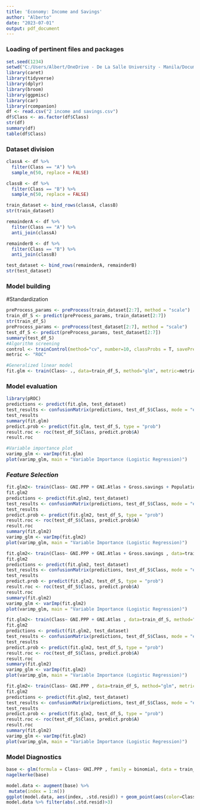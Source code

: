 ---
title: 'Economy: Income and Savings'
author: "Alberto"
date: "2023-07-01"
output: pdf_document
---
### **Loading of pertinent files and packages**
```{r}
set.seed(1234)
setwd("C:/Users/Albert/OneDrive - De La Salle University - Manila/Documents/Thesis")
library(caret)
library(tidyverse)
library(dplyr)
library(broom)
library(ggpmisc)
library(car)
library(rcompanion)
df <- read.csv("2 income and savings.csv")
df$Class <- as.factor(df$Class)
str(df)
summary(df)
table(df$Class)
```
### **Dataset division**
```{r}
classA <- df %>%
  filter(Class == "A") %>%
  sample_n(50, replace = FALSE)

classB <- df %>%
  filter(Class == "B") %>%
  sample_n(50, replace = FALSE)

train_dataset <- bind_rows(classA, classB)
str(train_dataset)

remainderA <- df %>%
  filter(Class == "A") %>%
  anti_join(classA)

remainderB <- df %>%
  filter(Class == "B") %>%
  anti_join(classB)

test_dataset <- bind_rows(remainderA, remainderB)
str(test_dataset)
```
### **Model building**
#Standardization
```{r}
preProcess_params <- preProcess(train_dataset[2:7], method = "scale")
train_df_S <- predict(preProcess_params, train_dataset[2:7])
str(train_df_S)
preProcess_params <- preProcess(test_dataset[2:7], method = "scale")
test_df_S <- predict(preProcess_params, test_dataset[2:7])
summary(test_df_S)
#Algorithm screening
control <- trainControl(method="cv", number=10, classProbs = T, savePredictions = "all", summaryFunction = twoClassSummary)
metric <- "ROC"

#Generalized linear model 
fit.glm <- train(Class~ ., data=train_df_S, method="glm", metric=metric, trControl=control)
```
### **Model evaluation**
```{r}
library(pROC)
predictions <- predict(fit.glm, test_dataset)
test_results <- confusionMatrix(predictions, test_df_S$Class, mode = "everything")
test_results
summary(fit.glm)
predict.prob <- predict(fit.glm, test_df_S, type = "prob")
result.roc <- roc(test_df_S$Class, predict.prob$A)
result.roc
```
```{r}
#Variable importance plot
varimp_glm <- varImp(fit.glm)
plot(varimp_glm, main = "Variable Importance (Logistic Regression)")
```
### ***Feature Selection***
```{r}
fit.glm2<- train(Class~ GNI.PPP + GNI.Atlas + Gross.savings + Population , data=train_df_S, method="glm", metric=metric, trControl=control)
fit.glm2
predictions <- predict(fit.glm2, test_dataset)
test_results <- confusionMatrix(predictions, test_df_S$Class, mode = "everything")
test_results
predict.prob <- predict(fit.glm2, test_df_S, type = "prob")
result.roc <- roc(test_df_S$Class, predict.prob$A)
result.roc
summary(fit.glm2)
varimp_glm <- varImp(fit.glm2)
plot(varimp_glm, main = "Variable Importance (Logistic Regression)")
```
```{r}
fit.glm2<- train(Class~ GNI.PPP + GNI.Atlas + Gross.savings , data=train_df_S, method="glm", metric=metric, trControl=control)
fit.glm2
predictions <- predict(fit.glm2, test_dataset)
test_results <- confusionMatrix(predictions, test_df_S$Class, mode = "everything")
test_results
predict.prob <- predict(fit.glm2, test_df_S, type = "prob")
result.roc <- roc(test_df_S$Class, predict.prob$A)
result.roc
summary(fit.glm2)
varimp_glm <- varImp(fit.glm2)
plot(varimp_glm, main = "Variable Importance (Logistic Regression)")
```
```{r}
fit.glm2<- train(Class~ GNI.PPP + GNI.Atlas , data=train_df_S, method="glm", metric=metric, trControl=control)
fit.glm2
predictions <- predict(fit.glm2, test_dataset)
test_results <- confusionMatrix(predictions, test_df_S$Class, mode = "everything")
test_results
predict.prob <- predict(fit.glm2, test_df_S, type = "prob")
result.roc <- roc(test_df_S$Class, predict.prob$A)
result.roc
summary(fit.glm2)
varimp_glm <- varImp(fit.glm2)
plot(varimp_glm, main = "Variable Importance (Logistic Regression)")
```
```{r}
fit.glm2<- train(Class~ GNI.PPP , data=train_df_S, method="glm", metric=metric, trControl=control)
fit.glm2
predictions <- predict(fit.glm2, test_dataset)
test_results <- confusionMatrix(predictions, test_df_S$Class, mode = "everything")
test_results
predict.prob <- predict(fit.glm2, test_df_S, type = "prob")
result.roc <- roc(test_df_S$Class, predict.prob$A)
result.roc
summary(fit.glm2)
varimp_glm <- varImp(fit.glm2)
plot(varimp_glm, main = "Variable Importance (Logistic Regression)")
```
### **Model Diagnostics**
```{r}
base <- glm(formula = Class~ GNI.PPP , family = binomial, data = train_df_S)
nagelkerke(base)
```
```{r}
model.data <- augment(base) %>%
 mutate(index = 1:n())
ggplot(model.data, aes(index, .std.resid)) + geom_point(aes(color=Class), alpha=0.5)
model.data %>% filter(abs(.std.resid)>3)
```